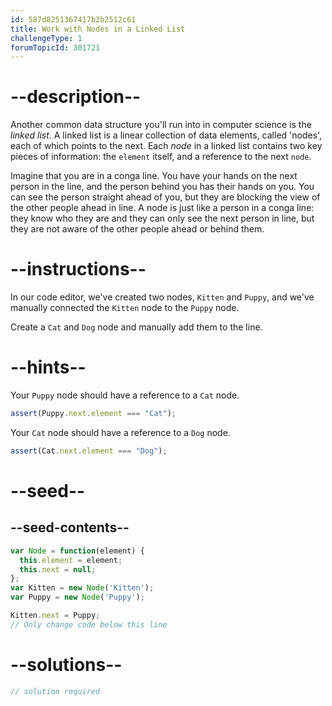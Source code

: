 ```yaml
---
id: 587d8251367417b2b2512c61
title: Work with Nodes in a Linked List
challengeType: 1
forumTopicId: 301721
---
```


# --description--

Another common data structure you'll run into in computer science is the <dfn>linked list</dfn>. A linked list is a linear collection of data elements, called 'nodes', each of which points to the next. Each <dfn>node</dfn> in a linked list contains two key pieces of information: the `element` itself, and a reference to the next `node`.

Imagine that you are in a conga line. You have your hands on the next person in the line, and the person behind you has their hands on you. You can see the person straight ahead of you, but they are blocking the view of the other people ahead in line. A node is just like a person in a conga line: they know who they are and they can only see the next person in line, but they are not aware of the other people ahead or behind them.

# --instructions--

In our code editor, we've created two nodes, `Kitten` and `Puppy`, and we've manually connected the `Kitten` node to the `Puppy` node.

Create a `Cat` and `Dog` node and manually add them to the line.

# --hints--

Your `Puppy` node should have a reference to a `Cat` node.

```js
assert(Puppy.next.element === "Cat");
```

Your `Cat` node should have a reference to a `Dog` node.

```js
assert(Cat.next.element === "Dog");
```

# --seed--

## --seed-contents--

```js
var Node = function(element) {
  this.element = element;
  this.next = null;
};
var Kitten = new Node('Kitten');
var Puppy = new Node('Puppy');

Kitten.next = Puppy;
// Only change code below this line
```

# --solutions--

```js
// solution required
```
